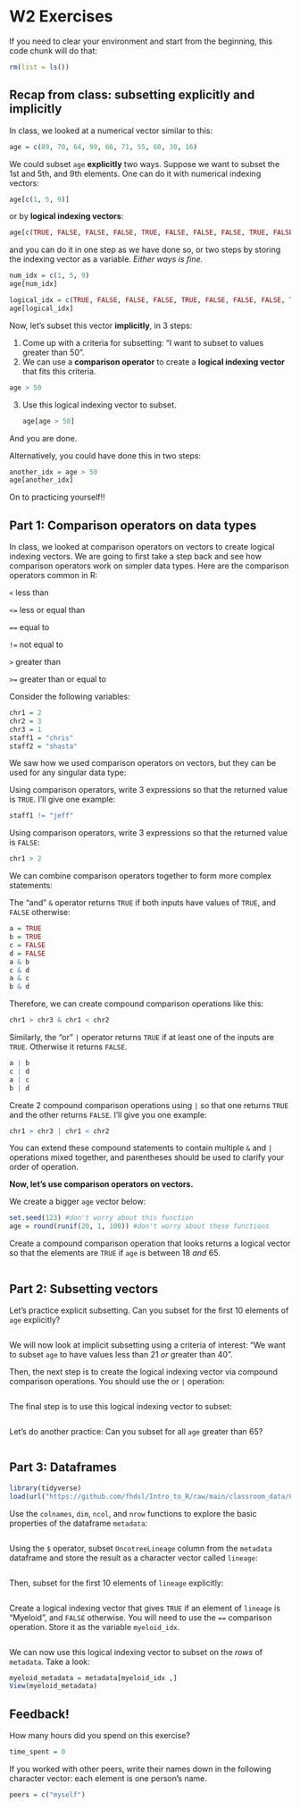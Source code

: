 # W2 Exercises

If you need to clear your environment and start from the beginning, this code chunk will do that:

```r
rm(list = ls())
```

## Recap from class: subsetting explicitly and implicitly

In class, we looked at a numerical vector similar to this:

```r
age = c(89, 70, 64, 99, 66, 71, 55, 60, 30, 16)
```

We could subset `age` **explicitly** two ways. Suppose we want to subset the 1st and 5th, and 9th elements. One can do it with numerical indexing vectors:

```r
age[c(1, 5, 9)]
```

or by **logical indexing vectors**:

```r
age[c(TRUE, FALSE, FALSE, FALSE, TRUE, FALSE, FALSE, FALSE, TRUE, FALSE)]
```

and you can do it in one step as we have done so, or two steps by storing the indexing vector as a variable. *Either ways is fine.*

```r
num_idx = c(1, 5, 9)
age[num_idx]
```

```r
logical_idx = c(TRUE, FALSE, FALSE, FALSE, TRUE, FALSE, FALSE, FALSE, TRUE, FALSE)
age[logical_idx]
```

Now, let's subset this vector **implicitly**, in 3 steps:

1.  Come up with a criteria for subsetting: "I want to subset to values greater than 50".
2.  We can use a **comparison operator** to create a **logical indexing vector** that fits this criteria.

```r
age > 50
```

3.  Use this logical indexing vector to subset.

    ```r
    age[age > 50]
    ```

And you are done.

Alternatively, you could have done this in two steps:

```r
another_idx = age > 50
age[another_idx]
```

On to practicing yourself!!

## Part 1: Comparison operators on data types

In class, we looked at comparison operators on vectors to create logical indexing vectors. We are going to first take a step back and see how comparison operators work on simpler data types. Here are the comparison operators common in R:

`<` less than

`<=` less or equal than

`==` equal to

`!=` not equal to

`>` greater than

`>=` greater than or equal to

Consider the following variables:

```r
chr1 = 2
chr2 = 3
chr3 = 1
staff1 = "chris"
staff2 = "shasta"
```

We saw how we used comparison operators on vectors, but they can be used for any singular data type:

Using comparison operators, write 3 expressions so that the returned value is `TRUE`. I'll give one example:

```r
staff1 != "jeff"


```

Using comparison operators, write 3 expressions so that the returned value is `FALSE`:

```r
chr1 > 2


```

We can combine comparison operators together to form more complex statements:

The "and" `&` operator returns `TRUE` if both inputs have values of `TRUE`, and `FALSE` otherwise:

```r
a = TRUE
b = TRUE
c = FALSE
d = FALSE
a & b
c & d
a & c
b & d
```

Therefore, we can create compound comparison operations like this:

```r
chr1 > chr3 & chr1 < chr2
```

Similarly, the "or" `|` operator returns `TRUE` if at least one of the inputs are `TRUE`. Otherwise it returns `FALSE`.

```r
a | b
c | d
a | c
b | d

```

Create 2 compound comparison operations using `|` so that one returns `TRUE` and the other returns `FALSE`. I'll give you one example:

```r
chr1 > chr3 | chr1 < chr2

```

You can extend these compound statements to contain multiple `&` and `|` operations mixed together, and parentheses should be used to clarify your order of operation.

**Now, let's use comparison operators on vectors.**

We create a bigger `age` vector below:

```r
set.seed(123) #don't worry about this function
age = round(runif(20, 1, 100)) #don't worry about these functions
```

Create a compound comparison operation that looks returns a logical vector so that the elements are `TRUE` if `age` is between 18 *and* 65.

```r

```

## Part 2: Subsetting vectors

Let's practice explicit subsetting. Can you subset for the first 10 elements of `age` explicitly?

```r

```

We will now look at implicit subsetting using a criteria of interest: "We want to subset `age` to have values less than 21 *or* greater than 40".

Then, the next step is to create the logical indexing vector via compound comparison operations. You should use the or `|` operation:

```r

```

The final step is to use this logical indexing vector to subset:

```r

```

Let's do another practice: Can you subset for all `age` greater than 65?

```r

```

## Part 3: Dataframes

```r
library(tidyverse)
load(url("https://github.com/fhdsl/Intro_to_R/raw/main/classroom_data/CCLE.RData"))
```

Use the `colnames`, `dim`, `ncol`, and `nrow` functions to explore the basic properties of the dataframe `metadata`:

```r

```

Using the `$` operator, subset `OncotreeLineage` column from the `metadata` dataframe and store the result as a character vector called `lineage`:

```r

```

Then, subset for the first 10 elements of `lineage` explicitly:

```r

```

Create a logical indexing vector that gives `TRUE` if an element of `lineage` is "Myeloid", and `FALSE` otherwise. You will need to use the `==` comparison operation. Store it as the variable `myeloid_idx`.

```r

```

We can now use this logical indexing vector to subset on the *rows* of `metadata`. Take a look:

```r
myeloid_metadata = metadata[myeloid_idx ,]
View(myeloid_metadata)
```

## Feedback!

How many hours did you spend on this exercise?

```r
time_spent = 0 
```

If you worked with other peers, write their names down in the following character vector: each element is one person's name.

```r
peers = c("myself")
```
